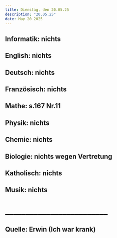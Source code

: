 ```yaml
---
title: Dienstag, den 20.05.25
description: "20.05.25"
date: May 20 2025
---
```

## Informatik: nichts
## English: nichts
## Deutsch: nichts 
## Französisch: nichts
## Mathe: s.167 Nr.11
## Physik: nichts
## Chemie: nichts
## Biologie: nichts wegen Vertretung
## Katholisch: nichts
## Musik: nichts
#  _________________________
## Quelle: Erwin (Ich war krank)